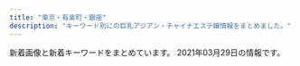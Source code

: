 ```yaml
---
title: "東京・有楽町・銀座"
description: "キーワード別にの巨乳アジアン・チャイナエステ嬢情報をまとめました。"
---
```


新着画像と新着キーワードをまとめています。
2021年03月29日の情報です。

<DmmAffiliateIns />
<KeywordTable
  shops={
    [
    {
        "name": "\u685c\uff5e\u3055\u304f\u3089\uff5e",
        "url": "http://sakura.relaxnabi.com/",
        "img_links": [
            "http://sakura.relaxnabi.com/css/nav/nav-006.png",
            "http://sakura.relaxnabi.com/css/nav/nav-004.png",
            "http://sakura.relaxnabi.com/css/topleft02.png",
            "http://sakura.relaxnabi.com/css/staff/staff13.jpg",
            "http://sakura.relaxnabi.com/css/staff/staff06.jpg",
            "http://sakura.relaxnabi.com/css/nav/nav-001.png",
            "http://sakura.relaxnabi.com/css/topright02.jpg",
            "http://sakura.relaxnabi.com/css/nav/nav-002.png",
            "http://sakura.relaxnabi.com/css/staff/staff02.jpg",
            "http://sakura.relaxnabi.com/css/topleft01.png",
            "http://sakura.relaxnabi.com/css/staff/staff04.jpg",
            "http://sakura.relaxnabi.com/css/staff/staff14a.jpg",
            "http://sakura.relaxnabi.com/css/nav/nav-003.png",
            "http://sakura.relaxnabi.com/css/nav/nav-005.png",
            "http://sakura.relaxnabi.com/css/tel03.png"
        ],
        "station": "\u8305\u5834\u753a\u99c51\u756a\u51fa\u53e3",
        "keywords": {
            "87": 2,
            "C": 4,
            "D": 3,
            "89": 3
        }
    },
    {
        "name": "Sweet",
        "station": "\u8305\u5834\u753a\u99c53\u756a\u51fa\u53e3",
        "keywords": {
            "85": 3,
            "E": 6,
            "88": 3,
            "C": 3,
            "D": 6,
            "86": 6,
            "89": 3
        },
        "img_links": [
            "http://sweet-massage.work/img/st01.jpg",
            "http://sweet-massage.work/sp/img/add2.jpg",
            "http://sweet-massage.work/sp/img/s5.jpg",
            "http://sweet-massage.work/sp/img/add.jpg",
            "http://sweet-massage.work/img/sta2.jpg",
            "http://sweet-massage.work/sp/img/tit.jpg",
            "http://sweet-massage.work/sp/img/st04.jpg",
            "http://sweet-massage.work/sp/img/st4.jpg",
            "http://sweet-massage.work/sp/img/sys.jpg",
            "http://sweet-massage.work/img/st3.jpg",
            "http://sweet-massage.work/sp/img/info.jpg",
            "http://sweet-massage.work/sp/img/pc.jpg",
            "http://sweet-massage.work/sp/img/s4.jpg",
            "http://sweet-massage.work/img/st05.jpg",
            "http://sweet-massage.work/sp/img/st3.jpg",
            "http://sweet-massage.work/img/s3.jpg",
            "http://sweet-massage.work/img/s2.jpg",
            "http://sweet-massage.work/sp/img/s2.jpg",
            "http://sweet-massage.work/img/st2.jpg",
            "http://sweet-massage.work/sp/img/t-o.jpg",
            "http://sweet-massage.work/img/sta4.jpg",
            "http://sweet-massage.work/sp/img/time.jpg",
            "http://sweet-massage.work/sp/img/st01.jpg",
            "http://sweet-massage.work/img/st4.jpg",
            "http://sweet-massage.work/sp/img/st03.jpg",
            "http://sweet-massage.work/img/m1.png",
            "http://sweet-massage.work/img/st02.jpg",
            "http://sweet-massage.work/img/mobile-1.png",
            "http://sweet-massage.work/sp/img/pic.jpg",
            "http://sweet-massage.work/sp/img/st5.jpg",
            "http://sweet-massage.work/img/s1.jpg",
            "http://sweet-massage.work/img/st1.jpg",
            "http://sweet-massage.work/sp/img/t-t.jpg",
            "http://sweet-massage.work/sp/img/t-a.jpg",
            "http://sweet-massage.work/sp/img/s3.jpg",
            "http://sweet-massage.work/sp/img/st02.jpg",
            "http://sweet-massage.work/img/s4.jpg",
            "http://sweet-massage.work/img/nos.jpg",
            "http://sweet-massage.work/img/st03.jpg",
            "http://sweet-massage.work/sp/img/st005.jpg",
            "http://sweet-massage.work/sp/img/st2.jpg",
            "http://sweet-massage.work/sp/img/tel.jpg",
            "http://sweet-massage.work/img/sta3.jpg",
            "http://sweet-massage.work/img/sta5.jpg",
            "http://sweet-massage.work/img/st005.jpg",
            "http://sweet-massage.work/img/st04.jpg",
            "http://sweet-massage.work/img/sta1.jpg",
            "http://sweet-massage.work/img/st5.jpg",
            "http://sweet-massage.work/img/s5.jpg",
            "http://sweet-massage.work/sp/img/t-s.jpg",
            "http://sweet-massage.work/sp/img/st1.jpg",
            "http://sweet-massage.work/sp/img/t-r.jpg",
            "http://sweet-massage.work/img/foot-body.jpg",
            "http://sweet-massage.work/sp/img/botton.jpg",
            "http://sweet-massage.work/sp/img/st05.jpg"
        ],
        "url": "http://sweet-massage.work/"
    },
    {
        "keywords": {},
        "img_links": [
            "http://e-berry.work/sp/staff/hikari.jpg",
            "http://e-berry.work/img/ai1.jpg",
            "http://e-berry.work/images/rec2.jpg",
            "http://e-berry.work/img/hikari1.jpg",
            "http://e-berry.work/staff/natumi.jpg",
            "http://e-berry.work/sp/staff/nene.jpg",
            "http://e-berry.work/images/staff_t.jpg",
            "http://e-berry.work/images/interior_t.jpg",
            "http://e-berry.work/images/int2.jpg",
            "http://e-berry.work/sp/images/sys2.png",
            "http://e-berry.work/staff/moka.jpg",
            "http://e-berry.work/images/concept.jpg",
            "http://e-berry.work/sp/images/rec1.jpg",
            "http://e-berry.work/img/ayumi1.jpg",
            "http://e-berry.work/images/head.jpg",
            "http://e-berry.work/staff/nene.jpg",
            "http://e-berry.work/images/b2.jpg",
            "http://e-berry.work/images/9.jpg",
            "http://e-berry.work/sp/staff/ai.jpg",
            "http://e-berry.work/sp/images/ac1.jpg",
            "http://e-berry.work/sp/images/sys3.png",
            "http://e-berry.work/sp/images/int2.png",
            "http://e-berry.work/sp/img/rina1.jpg",
            "http://e-berry.work/images/tgirl.jpg",
            "http://e-berry.work/images/sys3.jpg",
            "http://e-berry.work/sp/img/hikari1.jpg",
            "http://e-berry.work/sp/images/rec2.png",
            "http://e-berry.work/sp/staff/aya.jpg",
            "http://e-berry.work/images/newface.jpg",
            "http://e-berry.work/sp/images/int1.png",
            "http://e-berry.work/sp/staff/ayumi.jpg",
            "http://e-berry.work/sp/images/9.jpg",
            "http://e-berry.work/sp/images/sys1.png",
            "http://e-berry.work/images/int1.jpg",
            "http://e-berry.work/sp/staff/moka.jpg",
            "http://e-berry.work/sp/images/b2.jpg",
            "http://e-berry.work/img/yoko1.jpg",
            "http://e-berry.work/staff/ayumi.jpg",
            "http://e-berry.work/images/sys1.jpg",
            "http://e-berry.work/sp/images/head.jpg",
            "http://e-berry.work/sp/img/moka1.jpg",
            "http://e-berry.work/sp/images/concept.jpg",
            "http://e-berry.work/sp/staff/natumi.jpg",
            "http://e-berry.work/images/10.jpg",
            "http://e-berry.work/images/rec1.jpg",
            "http://e-berry.work/images/news_t.jpg",
            "http://e-berry.work/sp/img/nene1.jpg",
            "http://e-berry.work/img/haruka1.jpg",
            "http://e-berry.work/img/nene1.jpg",
            "http://e-berry.work/sp/img/natumi1.jpg",
            "http://e-berry.work/sp/img/yoko1.jpg",
            "http://e-berry.work/sp/staff/yoko.jpg",
            "http://e-berry.work/sp/images/footer.jpg",
            "http://e-berry.work/sp/images/staff_t.png",
            "http://e-berry.work/sp/images/interior_t.png",
            "http://e-berry.work/sp/images/10.jpg",
            "http://e-berry.work/images/b1.jpg",
            "http://e-berry.work/sp/img/haruka1.jpg",
            "http://e-berry.work/staff/yoko.jpg",
            "http://e-berry.work/sp/img/aya1.jpg",
            "http://e-berry.work/sp/images/newface.png",
            "http://e-berry.work/sp/images/tel.png",
            "http://e-berry.work/sp/staff/rina.jpg",
            "http://e-berry.work/images/ac1.jpg",
            "http://e-berry.work/sp/images/newsb.png",
            "http://e-berry.work/staff/ai.jpg",
            "http://e-berry.work/images/newsb.png",
            "http://e-berry.work/staff/rina.jpg",
            "http://e-berry.work/sp/staff/haruka.jpg",
            "http://e-berry.work/img/rina1.jpg",
            "http://e-berry.work/sp/img/ayumi1.jpg",
            "http://e-berry.work/staff/haruka.jpg",
            "http://e-berry.work/img/moka1.jpg",
            "http://e-berry.work/img/natumi1.jpg",
            "http://e-berry.work/sp/img/ai1.jpg",
            "http://e-berry.work/staff/hikari.jpg",
            "http://e-berry.work/sp/images/b1.jpg",
            "http://e-berry.work/sp/images/topgirl.png",
            "http://e-berry.work/images/sm.jpg",
            "http://e-berry.work/sp/images/news.png",
            "http://e-berry.work/staff/aya.jpg",
            "http://e-berry.work/img/aya1.jpg",
            "http://e-berry.work/images/sys2.jpg"
        ],
        "station": "\u6c34\u5929\u5bae\u524d\u99c56\u756a\u51fa\u53e3",
        "name": "\u30a2\u30ed\u30de\u30a2\u30ea\u30a2",
        "url": "http://e-berry.work/index.html"
    },
    {
        "img_links": [
            "http://luna-shine.info/uploads/lunashine/2014/06/image-15.jpeg",
            "http://luna-shine.info/uploads/lunashine/2013/01/room-10.jpg",
            "http://luna-shine.info/uploads/lunashine/2015/12/qqe59bbee7898720151214133747.jpg",
            "http://luna-shine.info/uploads/lunashine/2019/03/e5beaee4bfa1e59bbee78987_201903141535171.jpg",
            "http://luna-shine.info/uploads/lunashine/2016/11/31.jpg",
            "http://luna-shine.info/uploads/lunashine/2019/04/flash1.jpg",
            "http://luna-shine.info/uploads/lunashine/2015/03/12344780f_e589afe69cac.jpg",
            "http://luna-shine.info/uploads/lunashine/2015/04/1111_e589afe69cac.jpg",
            "http://luna-shine.info/uploads/lunashine/2020/01/e5beaee4bfa1e59bbee78987_20190517131309.jpg",
            "http://luna-shine.info/uploads/lunashine/images/new_d.jpg",
            "http://luna-shine.info/uploads/lunashine/2015/06/image1-266x4001.jpg",
            "http://luna-shine.info/uploads/lunashine/2015/09/1-12041z120344c1_e589afe69cac_e589afe69cac.jpg",
            "http://luna-shine.info/uploads/lunashine/2019/03/e5beaee4bfa1e59bbee78987_201903161627476.jpg",
            "http://luna-shine.info/uploads/lunashine/2019/07/qqe59bbee78987201504181707251.jpg",
            "http://luna-shine.info/uploads/lunashine/2019/04/e5beaee4bfa1e59bbee78987_201903161627478.jpg",
            "http://luna-shine.info/uploads/lunashine/2014/05/naomi1-276x3584.jpg",
            "http://luna-shine.info/uploads/lunashine/2019/05/e5beaee4bfa1e59bbee78987_201905171313091.jpg",
            "http://luna-shine.info/uploads/lunashine/2013/01/room-8.jpg",
            "http://luna-shine.info/uploads/lunashine/2013/01/room-3.jpg",
            "http://luna-shine.info/uploads/lunashine/2015/01/0.jpg",
            "http://luna-shine.info/uploads/lunashine/2013/01/room-1.jpg",
            "http://luna-shine.info/uploads/lunashine/2013/01/room-7.jpg",
            "http://luna-shine.info/uploads/lunashine/images/no-photo.jpg",
            "http://luna-shine.info/uploads/lunashine/2019/01/e5beaee4bfa1e59bbee78987_20190124144601.jpg",
            "http://luna-shine.info/uploads/lunashine/2013/10/e381bfe38286e3818d-5_e589afe69cac.jpg",
            "http://luna-shine.info/uploads/lunashine/images/rq03.jpg",
            "http://luna-shine.info/uploads/lunashine/2012/12/mailmaka.jpg",
            "http://luna-shine.info/uploads/lunashine/2014/05/naomi1-276x3583.jpg",
            "http://luna-shine.info/uploads/lunashine/2012/12/topview4.jpg",
            "http://luna-shine.info/uploads/lunashine/2018/05/2.jpg",
            "http://luna-shine.info/uploads/lunashine/2019/04/bottom.jpg",
            "http://luna-shine.info/uploads/lunashine/2013/10/4_e589afe69cac.jpg",
            "http://luna-shine.info/uploads/lunashine/images/picup.png",
            "http://luna-shine.info/uploads/lunashine/2013/01/img_0427_e589afe69cac-276x368.jpg",
            "http://luna-shine.info/uploads/lunashine/2013/01/room-9.jpg",
            "http://luna-shine.info/uploads/lunashine/2013/01/room-6.jpg",
            "http://luna-shine.info/uploads/lunashine/2015/01/11.jpg",
            "http://luna-shine.info/uploads/lunashine/2014/05/22.jpg",
            "http://luna-shine.info/uploads/lunashine/2013/10/e381bfe3818d2_e589afe69cac.jpg",
            "http://luna-shine.info/uploads/lunashine/2014/06/image-14.jpeg",
            "http://luna-shine.info/uploads/lunashine/2019/04/e5beaee4bfa1e59bbee78987_201903161627475.jpg",
            "http://luna-shine.info/uploads/lunashine/2012/12/topview0.jpg",
            "http://luna-shine.info/uploads/lunashine/2015/03/123.jpg",
            "http://luna-shine.info/uploads/lunashine/2012/12/topview3.jpg",
            "http://luna-shine.info/uploads/lunashine/2013/11/e381afe3828be3818befbc92-1000x1333.jpg",
            "http://luna-shine.info/uploads/lunashine/2015/01/2_e589afe69cac.jpg",
            "http://luna-shine.info/uploads/lunashine/2012/12/mobile.jpg",
            "http://luna-shine.info/uploads/lunashine/2017/04/22221.jpg",
            "http://luna-shine.info/uploads/lunashine/2015/04/1111_e589afe69cac1.jpg",
            "http://luna-shine.info/uploads/lunashine/2019/05/e5beaee4bfa1e59bbee78987_20190517131309.jpg",
            "http://luna-shine.info/uploads/lunashine/2019/04/e5beaee4bfa1e59bbee78987_2019031616274791.jpg",
            "http://luna-shine.info/uploads/lunashine/2013/10/e381bfe382841_e589afe69cac.jpg",
            "http://luna-shine.info/uploads/lunashine/2015/03/11111.jpg",
            "http://luna-shine.info/uploads/lunashine/2015/03/8dbe4d07b4f1258c30f14b30e60c1466.png",
            "http://luna-shine.info/uploads/lunashine/2013/05/p1020464_e589afe69cac.jpg",
            "http://luna-shine.info/uploads/lunashine/2013/01/qiu-1.jpg",
            "http://luna-shine.info/uploads/lunashine/2015/03/171f728230a16701d87b9e61ba70edf8.png",
            "http://luna-shine.info/uploads/lunashine/2019/12/e5beaee4bfa1e59bbee78987_20191207154634.jpg",
            "http://luna-shine.info/uploads/lunashine/2013/01/img_0370_e589afe69cac-276x368.jpg",
            "http://luna-shine.info/uploads/lunashine/2019/04/tel.jpg",
            "http://luna-shine.info/uploads/lunashine/images/new_tit.jpg",
            "http://luna-shine.info/uploads/lunashine/2014/06/9c1b42356edc1bb51d040e0a1783fa97.png",
            "http://luna-shine.info/uploads/lunashine/2019/12/e5beaee4bfa1e59bbee78987_201912071546181.jpg",
            "http://luna-shine.info/uploads/lunashine/2013/11/e381afe3828be3818b-1000x1333.jpg",
            "http://luna-shine.info/uploads/lunashine/2013/03/img_0522_e589afe69cac-1000x1333.jpg",
            "http://luna-shine.info/uploads/lunashine/2013/01/room-2.jpg",
            "http://luna-shine.info/uploads/lunashine/2013/01/room-11.jpg",
            "http://luna-shine.info/uploads/lunashine/2013/01/room-5.jpg",
            "http://luna-shine.info/uploads/lunashine/2016/12/img_4240.jpg",
            "http://luna-shine.info/uploads/lunashine/2012/12/topview1.jpg",
            "http://luna-shine.info/uploads/lunashine/2013/10/e38182e38286e381bf3_e589afe69cac.jpg",
            "http://luna-shine.info/uploads/lunashine/2014/04/image_e589afe69cac.png",
            "http://luna-shine.info/uploads/lunashine/images/rq01.jpg"
        ],
        "station": "\u5c0f\u4f1d\u99ac\u753a\u99c53\u756a\u51fa\u53e3",
        "url": "http://luna-shine.info/",
        "keywords": {
            "88": 21,
            "89": 21,
            "87": 12,
            "81": 3,
            "F": 6,
            "82": 3,
            "E": 13,
            "86": 6,
            "G": 6,
            "84": 3,
            "C": 12,
            "\u30bb\u30af\u30b7\u30fc": 1,
            "\u80f8": 2,
            "85": 6,
            "D": 30
        },
        "name": "\u30eb\u30ca\u30b7\u30e3\u30a4\u30f3"
    },
    {
        "station": "\u6771\u65e5\u672c\u6a4b\u99c5A2\u51fa\u53e3",
        "name": "Evergrace-\u30a8\u30d0\u30fc\u30b0\u30ec\u30fc\u30b9-",
        "keywords": {},
        "img_links": [
            "http://tokyo-relaxtime.asia/img/cast/alice-04.jpg",
            "http://tokyo-relaxtime.asia/img/cast/alice-03.jpg",
            "http://tokyo-relaxtime.asia/img/slick/st-6.jpg",
            "http://tokyo-relaxtime.asia/img/cast/ai-04.jpg",
            "http://tokyo-relaxtime.asia/img/cast/alice-01.jpg",
            "http://tokyo-relaxtime.asia/img/cast/miki-03.jpg",
            "http://tokyo-relaxtime.asia/img/tw_mark.png",
            "http://tokyo-relaxtime.asia/img/cast/ai-01.jpg",
            "http://tokyo-relaxtime.asia/img/cast/miki-04.jpg",
            "http://tokyo-relaxtime.asia/img/cast/yuka-03.jpg",
            "http://tokyo-relaxtime.asia/img/cast/momo-01.jpg",
            "http://tokyo-relaxtime.asia/img/cast/ai-02.jpg",
            "http://tokyo-relaxtime.asia/img/cast/yuka-02.jpg",
            "http://tokyo-relaxtime.asia/img/cast/alice-02.jpg",
            "http://tokyo-relaxtime.asia/img/cast/miki-02.jpg",
            "http://tokyo-relaxtime.asia/img/interior/lobby-1.jpg",
            "http://tokyo-relaxtime.asia/img/cast/miki-01.jpg",
            "http://tokyo-relaxtime.asia/img/slick/st-5.jpg",
            "http://tokyo-relaxtime.asia/img/cast/ai-03.jpg",
            "http://tokyo-relaxtime.asia/img/cast/momo-02.jpg",
            "http://tokyo-relaxtime.asia/img/cast/yuka-04.jpg",
            "http://tokyo-relaxtime.asia/img/cast/momo-04.jpg",
            "http://tokyo-relaxtime.asia/img/cast/yuka-01.jpg",
            "http://tokyo-relaxtime.asia/img/slick/st-1.jpg",
            "http://tokyo-relaxtime.asia/img/slick/st-4.jpg",
            "http://tokyo-relaxtime.asia/img/interior/corridor-1.jpg",
            "http://tokyo-relaxtime.asia/img/slick/st-3.jpg",
            "http://tokyo-relaxtime.asia/img/cast/momo-03.jpg"
        ],
        "url": "http://tokyo-relaxtime.asia/"
    },
    {
        "img_links": [
            "https://est-tiara.info/staffPhoto/b20210304100121.jpg",
            "https://est-tiara.info/images/gallery/r4.jpg",
            "https://est-tiara.info/images/gallery/r6.jpg",
            "https://est-tiara.info/images/gallery/r7.jpg",
            "https://est-tiara.info/staffPhoto/b20210304095739.jpg",
            "https://est-tiara.info/staffPhoto/b20210304095623.jpg",
            "https://est-tiara.info/images/gallery/r5.jpg",
            "https://est-tiara.info/staffPhoto/s20210304100038.jpg",
            "https://est-tiara.info/images/gallery/r2.jpg",
            "https://est-tiara.info/staffPhoto/s20210304095845.jpg",
            "https://est-tiara.info/staffPhoto/b20201016083614.jpg",
            "https://est-tiara.info/images/mobile.png",
            "https://est-tiara.info/staffPhoto/b20210304095845.jpg",
            "https://est-tiara.info/staffPhoto/s20210304100121.jpg",
            "https://est-tiara.info/staffPhoto/b20201016083828.jpg",
            "https://est-tiara.info/staffPhoto/s20210304095623.jpg",
            "https://est-tiara.info/images/gallery/r1.jpg",
            "https://est-tiara.info/staffPhoto/s20201016083614.jpg",
            "https://est-tiara.info/staffPhoto/s20201016083828.jpg",
            "https://est-tiara.info/staffPhoto/b20210304100038.jpg",
            "https://est-tiara.info/images/gallery/r8.jpg",
            "https://est-tiara.info/uploadfiles/Image/campaignEstTiaraInfo.jpg",
            "https://est-tiara.info/js/sliderLine/slide_next.png",
            "https://est-tiara.info/images/returnBtn.png",
            "https://est-tiara.info/images/gallery/r3.jpg",
            "https://est-tiara.info/staffPhoto/s20210304095739.jpg",
            "https://est-tiara.info/js/sliderLine/slide_prev.png"
        ],
        "name": "Tiara-\u30c6\u30a4\u30a2\u30e9-",
        "station": "\u6771\u9280\u5ea7\u99c5A7\u51fa\u53e3",
        "keywords": {
            "D": 4,
            "87": 1,
            "C": 1,
            "E": 1,
            "89": 1
        },
        "url": "https://est-tiara.info/"
    },
    {
        "keywords": {
            "86": 24,
            "D": 36,
            "89": 12,
            "87": 12
        },
        "station": "\u6771\u9280\u5ea7\u99c5A3",
        "img_links": [
            "http://shinshinen.ebb.jp/head_1_4155_154321946782337.jpg",
            "http://shinshinen.ebb.jp/2/uploadimg/1612241171.jpg",
            "http://shinshinen.ebb.jp/2/uploadimg/1612241122.jpg",
            "http://shinshinen.ebb.jp/head_2_4155_154087760147805.jpg",
            "http://shinshinen.ebb.jp/2/uploadimg/1616154256.jpg",
            "http://shinshinen.ebb.jp/2/uploadimg/1612241224.jpg"
        ],
        "url": "http://shinshinen.ebb.jp/",
        "name": "\u8fb0\u7533\u5712\uff5e\u3057\u3093\u3057\u3093\u3048\u3093\uff5e"
    },
    {
        "station": "\u8305\u5834\u753a\u99c510\u756a\u51fa\u53e3",
        "keywords": {},
        "img_links": [],
        "name": "\u6975\u4e0a\u30e1\u30f3\u30ba\u30a2\u30ed\u30de\u65e5\u672c\u6a4b",
        "url": "https://aroma.tyo.cm/"
    },
    {
        "url": "http://prime-relax.work/",
        "img_links": [
            "http://prime-relax.work/img/sta11.jpg",
            "http://prime-relax.work/sp/img/sta11.jpg",
            "http://prime-relax.work/sp/img/sta5.jpg",
            "http://prime-relax.work/sp/img/sta9.jpg",
            "http://prime-relax.work/img/IMG_1709.jpg",
            "http://prime-relax.work/img/IMG_1667.jpg",
            "http://prime-relax.work/sp/img/pic.jpg",
            "http://prime-relax.work/img/IMG_1699.jpg",
            "http://prime-relax.work/img/IMG_1675.jpg",
            "http://prime-relax.work/img/sta12.jpg",
            "http://prime-relax.work/img/sta4.jpg",
            "http://prime-relax.work/img/sta9.jpg",
            "http://prime-relax.work/sp/img/t-t.jpg",
            "http://prime-relax.work/img/sta8.jpg",
            "http://prime-relax.work/sp/img/add3.jpg",
            "http://prime-relax.work/img/mo.png",
            "http://prime-relax.work/img/st12.jpg",
            "http://prime-relax.work/sp/img/pc.jpg",
            "http://prime-relax.work/img/sys.jpg",
            "http://prime-relax.work/sp/img/add2.jpg",
            "http://prime-relax.work/sp/img/cam.jpg",
            "http://prime-relax.work/img/st013.jpg",
            "http://prime-relax.work/sp/img/sta4.jpg",
            "http://prime-relax.work/img/bottom.png",
            "http://prime-relax.work/sp/img/p-8.jpg",
            "http://prime-relax.work/img/st11.jpg",
            "http://prime-relax.work/img/st04.jpg",
            "http://prime-relax.work/img/bottom-.png",
            "http://prime-relax.work/img/st8.jpg",
            "http://prime-relax.work/img/eve.jpg",
            "http://prime-relax.work/img/link-.jpg",
            "http://prime-relax.work/sp/img/botton.jpg",
            "http://prime-relax.work/sp/img/p-7.jpg",
            "http://prime-relax.work/sp/img/sta14.jpg",
            "http://prime-relax.work/sp/img/t-r.jpg",
            "http://prime-relax.work/img/link10033.jpg",
            "http://prime-relax.work/img/st07.jpg",
            "http://prime-relax.work/sp/img/sys.jpg",
            "http://prime-relax.work/img/sta13.jpg",
            "http://prime-relax.work/img/st13.jpg",
            "http://prime-relax.work/img/st4.jpg",
            "http://prime-relax.work/img/st5.jpg",
            "http://prime-relax.work/sp/img/t-s.jpg",
            "http://prime-relax.work/sp/img/sta13.jpg",
            "http://prime-relax.work/img/link300100.jpg",
            "http://prime-relax.work/img/sta14.jpg",
            "http://prime-relax.work/img/st014.jpg",
            "http://prime-relax.work/sp/img/add.jpg",
            "http://prime-relax.work/sp/img/t-a.jpg",
            "http://prime-relax.work/sp/img/t-o.jpg",
            "http://prime-relax.work/sp/img/sta8.jpg",
            "http://prime-relax.work/img/st9.jpg",
            "http://prime-relax.work/img/body-.jpg",
            "http://prime-relax.work/img/link20067.jpg",
            "http://prime-relax.work/img/st7.jpg",
            "http://prime-relax.work/sp/img/sta12.jpg",
            "http://prime-relax.work/img/sta5.jpg",
            "http://prime-relax.work/sp/img/tit.jpg",
            "http://prime-relax.work/img/sta7.jpg",
            "http://prime-relax.work/sp/img/p-9.jpg",
            "http://prime-relax.work/img/st08.jpg",
            "http://prime-relax.work/sp/img/time.jpg",
            "http://prime-relax.work/img/head.jpg",
            "http://prime-relax.work/sp/img/sta7.jpg",
            "http://prime-relax.work/img/st14.jpg",
            "http://prime-relax.work/sp/img/tel.jpg",
            "http://prime-relax.work/sp/img/info.jpg"
        ],
        "station": "\u99ac\u55b0\u753a\u99c51\u756a\u51fa\u53e3",
        "name": "PRIME\u30fb\u30d7\u30e9\u30a4\u30e0",
        "keywords": {
            "87": 4,
            "E": 1,
            "C": 7,
            "84": 5,
            "86": 7,
            "82": 1,
            "D": 10,
            "88": 1
        }
    },
    {
        "img_links": [
            "https://kayabacho-mensesthe.com/wp/wp-content/uploads/2020/02/miyu.jpg",
            "https://kayabacho-mensesthe.com/wp/wp-content/uploads/2019/07/misaki.jpg",
            "https://kayabacho-mensesthe.com/staff/emi-s1.jpg",
            "https://kayabacho-mensesthe.com/room/room-l4.jpg",
            "https://kayabacho-mensesthe.com/wp/wp-content/uploads/2020/11/urara3.jpg",
            "https://kayabacho-mensesthe.com/wp/wp-content/uploads/2020/12/yuki.jpg",
            "https://kayabacho-mensesthe.com/icon/twitter.png",
            "https://kayabacho-mensesthe.com/images/flower.png",
            "https://kayabacho-mensesthe.com/room/room-l6.jpg",
            "https://kayabacho-mensesthe.com/staff/aki-s1.jpg",
            "https://kayabacho-mensesthe.com/link/mens-esthe.png",
            "https://kayabacho-mensesthe.com/icon/line.png",
            "https://kayabacho-mensesthe.com/staff/nao-s1.jpg",
            "https://kayabacho-mensesthe.com/images/footer-l.png",
            "https://kayabacho-mensesthe.com/wp/wp-content/uploads/2020/08/ayaka-1-200x300.jpg",
            "https://kayabacho-mensesthe.com/images/main4.jpg",
            "https://kayabacho-mensesthe.com/images/mensesthe.jpg",
            "https://kayabacho-mensesthe.com/staff/urara-s1.jpg",
            "https://kayabacho-mensesthe.com/wp/wp-content/uploads/2020/10/aki-s1-150x150.jpg",
            "https://kayabacho-mensesthe.com/staff/rin-s1.jpg",
            "https://kayabacho-mensesthe.com/icon/facebook.png",
            "https://kayabacho-mensesthe.com/wp/wp-content/uploads/2019/12/IMG_8988.jpg",
            "https://kayabacho-mensesthe.com/wp/wp-content/uploads/2021/01/yuna.jpg",
            "https://kayabacho-mensesthe.com/images/top2.jpg",
            "https://kayabacho-mensesthe.com/room/room-l5.jpg",
            "https://kayabacho-mensesthe.com/room/room-l7.jpg",
            "https://kayabacho-mensesthe.com/wp/wp-content/uploads/2019/12/emi.jpg",
            "https://kayabacho-mensesthe.com/images/top3.jpg",
            "https://kayabacho-mensesthe.com/images/main2.jpg",
            "https://kayabacho-mensesthe.com/staff/misaki-s1.jpg",
            "https://kayabacho-mensesthe.com/staff/miyu-s1.jpg",
            "https://kayabacho-mensesthe.com/wp/wp-content/uploads/2019/08/mimi.jpg",
            "https://kayabacho-mensesthe.com/room/room-l3.jpg",
            "https://kayabacho-mensesthe.com/images/main1.jpg",
            "https://kayabacho-mensesthe.com/room/room-l1.jpg",
            "https://kayabacho-mensesthe.com/wp/wp-content/uploads/2019/12/mitsuki.jpg",
            "https://kayabacho-mensesthe.com/images/main3.jpg",
            "https://kayabacho-mensesthe.com/room/room-l8.jpg",
            "https://kayabacho-mensesthe.com/staff/yuna-s1.jpg",
            "https://kayabacho-mensesthe.com/room/room-l2.jpg",
            "https://kayabacho-mensesthe.com/wp/wp-content/uploads/2020/08/ayaka-1.jpg",
            "https://kayabacho-mensesthe.com/images/footer-r.png",
            "https://kayabacho-mensesthe.com/wp/wp-content/uploads/2019/12/misaki.jpg",
            "https://kayabacho-mensesthe.com/icon/yelp.png",
            "https://kayabacho-mensesthe.com/staff/aoi-s1.jpg",
            "https://kayabacho-mensesthe.com/staff/mimi-s1.jpg",
            "https://kayabacho-mensesthe.com/images/clear.png",
            "https://kayabacho-mensesthe.com/staff/ayaka-s1.jpg",
            "https://kayabacho-mensesthe.com/images/top1.jpg"
        ],
        "keywords": {
            "D": 13,
            "E": 8,
            "C": 16
        },
        "url": "https://kayabacho-mensesthe.com/",
        "station": "\u8305\u5834\u753a\u99c52\u756a\u51fa\u53e3",
        "name": "Spa Ananda"
    },
    {
        "img_links": [
            "http://xn--vckg5a5c7c8c1czd.in.net/images/an_1_07.jpg",
            "http://xn--vckg5a5c7c8c1czd.in.net/images/slider/slide1.jpg",
            "http://xn--vckg5a5c7c8c1czd.in.net/images/slider/slide3s.jpg",
            "http://xn--vckg5a5c7c8c1czd.in.net/images/an_2_02.jpg",
            "http://xn--vckg5a5c7c8c1czd.in.net/images/slider/slide2s.jpg",
            "http://xn--vckg5a5c7c8c1czd.in.net/images/staff_images/cg5.jpg",
            "http://xn--vckg5a5c7c8c1czd.in.net/images/an_2_04.jpg",
            "http://xn--vckg5a5c7c8c1czd.in.net/images/no.png",
            "http://xn--vckg5a5c7c8c1czd.in.net/images/staff_images/top_small_14.jpg",
            "http://xn--vckg5a5c7c8c1czd.in.net/images/staff_images/cg17.jpg",
            "http://xn--vckg5a5c7c8c1czd.in.net/images/QRcode.jpg",
            "http://xn--vckg5a5c7c8c1czd.in.net/images/an_2_07.jpg",
            "http://xn--vckg5a5c7c8c1czd.in.net/images/staff_images/top_small_16.jpg",
            "http://xn--vckg5a5c7c8c1czd.in.net/images/an_1_06.jpg",
            "http://xn--vckg5a5c7c8c1czd.in.net/images/an_2_03.jpg",
            "http://xn--vckg5a5c7c8c1czd.in.net/images/index_01.jpg",
            "http://xn--vckg5a5c7c8c1czd.in.net/images/staff_images/cg14.jpg",
            "http://xn--vckg5a5c7c8c1czd.in.net/images/slider/slide1s.jpg",
            "http://xn--vckg5a5c7c8c1czd.in.net/images/staff_images/cg16.jpg",
            "http://xn--vckg5a5c7c8c1czd.in.net/images/staff_images/top_small_5.jpg",
            "http://xn--vckg5a5c7c8c1czd.in.net/images/slider/slide3.jpg",
            "http://xn--vckg5a5c7c8c1czd.in.net/images/staff_images/top_small_17.jpg",
            "http://xn--vckg5a5c7c8c1czd.in.net/images/an_2_05.jpg",
            "http://xn--vckg5a5c7c8c1czd.in.net/images/an_1_02.jpg",
            "http://xn--vckg5a5c7c8c1czd.in.net/images/staff_images/top_small_1.jpg",
            "http://xn--vckg5a5c7c8c1czd.in.net/images/an_2_06.jpg",
            "http://xn--vckg5a5c7c8c1czd.in.net/images/slider/slide2.jpg",
            "http://xn--vckg5a5c7c8c1czd.in.net/images/an_1_04.jpg",
            "http://xn--vckg5a5c7c8c1czd.in.net/images/staff_images/cg1.jpg",
            "http://xn--vckg5a5c7c8c1czd.in.net/images/an_1_03.jpg"
        ],
        "url": "http://xn--vckg5a5c7c8c1czd.in.net/",
        "name": "\u7652\u3057\u306e\u6d77",
        "keywords": {
            "86": 20,
            "E": 4,
            "D": 16
        },
        "station": "\u65b0\u5bcc\u753a\u99c5"
    },
    {
        "name": "\u6771\u4eac\u65e5\u672c\u6a4b\u30e1\u30f3\u30ba\u30a8\u30b9\u30c6",
        "station": "JR\u6771\u4eac\u99c5\u516b\u91cd\u6d32\u5317\u53e3",
        "keywords": {
            "D": 87,
            "86": 69,
            "85": 18
        },
        "url": "https://mens-esthe.jpn.vin/",
        "img_links": [
            "https://mens-esthe.jpn.vin/images/nav_link02.png",
            "https://mens-esthe.jpn.vin/images/sp_tit_staff02.jpg",
            "https://mens-esthe.jpn.vin/images/nav_link01.png",
            "https://mens-esthe.jpn.vin/photos/sites/4/2020/12/2020121102464663.jpg",
            "https://mens-esthe.jpn.vin/images/tit_staff.jpg",
            "https://mens-esthe.jpn.vin/images/sp_tit_info.jpg",
            "https://mens-esthe.jpn.vin/photos/sites/4/2020/12/2020121102483539.jpg",
            "https://mens-esthe.jpn.vin/images/nav_link06.png",
            "https://mens-esthe.jpn.vin/photos/sites/4/2020/12/2020121102501422.jpg",
            "https://mens-esthe.jpn.vin/images/tit_face.jpg",
            "https://mens-esthe.jpn.vin/images/navbar-top.jpg",
            "https://mens-esthe.jpn.vin/images/sp_tit_pick.jpg",
            "https://mens-esthe.jpn.vin/photos/sites/4/2020/12/2020121102462172.jpg",
            "https://mens-esthe.jpn.vin/images/top.png",
            "https://mens-esthe.jpn.vin/images/sp_end.png",
            "https://mens-esthe.jpn.vin/images/side_mobile.jpg",
            "https://mens-esthe.jpn.vin/images/tit_info.jpg",
            "https://mens-esthe.jpn.vin/images/sp_tit_staff.jpg",
            "https://mens-esthe.jpn.vin/images/room1.jpg",
            "https://mens-esthe.jpn.vin/images/nav_link07.png",
            "https://mens-esthe.jpn.vin/photos/sites/4/2020/12/202012110248090.jpg",
            "https://mens-esthe.jpn.vin/images/tit_staff02.jpg",
            "https://mens-esthe.jpn.vin/images/nav_link04.png",
            "https://mens-esthe.jpn.vin/images/sp_photo_1.jpg",
            "https://mens-esthe.jpn.vin/images/nav_link05.png",
            "https://mens-esthe.jpn.vin/images/photo_1.jpg",
            "https://mens-esthe.jpn.vin/images/nav_link03.png",
            "https://mens-esthe.jpn.vin/images/tit_pick.jpg",
            "https://mens-esthe.jpn.vin/images/room2.jpg",
            "https://mens-esthe.jpn.vin/images/nav_link08.png",
            "https://mens-esthe.jpn.vin/images/end.png"
        ]
    },
    {
        "name": "For you",
        "keywords": {
            "E": 3,
            "D": 2,
            "C": 3,
            "87": 1,
            "85": 3,
            "G": 1,
            "89": 1,
            "86": 1,
            "93": 1,
            "83": 1,
            "91": 1,
            "90": 1
        },
        "url": "http://f-relaxe.net",
        "station": "JR\u6771\u4eac\u99c5\u516b\u91cd\u6d32\u5317\u53e3",
        "img_links": [
            "http://f-relaxe.net/girl/04.jpg",
            "http://f-relaxe.net/images/index_16.jpg",
            "http://f-relaxe.net/girl/08a.jpg",
            "http://f-relaxe.net/girl/02.jpg",
            "http://f-relaxe.net/images/index_07.jpg",
            "http://f-relaxe.net/images/index_06.jpg",
            "http://f-relaxe.net/images/index_04.jpg",
            "http://f-relaxe.net/images/02.jpg",
            "http://f-relaxe.net/girl/024.jpg",
            "http://f-relaxe.net/images/sub_10.jpg",
            "http://f-relaxe.net/girl/012.jpg",
            "http://f-relaxe.net/girl/07.jpg",
            "http://f-relaxe.net/images/index_01.jpg",
            "http://f-relaxe.net/girl/010.jpg",
            "http://f-relaxe.net/girl/07a.jpg",
            "http://f-relaxe.net/images/sub_15.jpg",
            "http://f-relaxe.net/images/index_12.jpg",
            "http://f-relaxe.net/images/index_17.jpg",
            "http://f-relaxe.net/images/rec.jpg",
            "http://f-relaxe.net/girl/09a.jpg",
            "http://f-relaxe.net/girl/010a.jpg",
            "http://f-relaxe.net/girl/011.jpg",
            "http://f-relaxe.net/images/staff_11.jpg",
            "http://f-relaxe.net/images/index_08.jpg",
            "http://f-relaxe.net/images/index_18.jpg",
            "http://f-relaxe.net/images/info_11.jpg",
            "http://f-relaxe.net/images/03.jpg",
            "http://f-relaxe.net/girl/02a.jpg",
            "http://f-relaxe.net/girl/013.jpg",
            "http://f-relaxe.net/girl/08.jpg",
            "http://f-relaxe.net/images/index_13.jpg",
            "http://f-relaxe.net/girl/017.jpg",
            "http://f-relaxe.net/images/index_09.jpg",
            "http://f-relaxe.net/girl/013a.jpg",
            "http://f-relaxe.net/images/line.jpg",
            "http://f-relaxe.net/girl/09.jpg",
            "http://f-relaxe.net/images/sub_12.jpg",
            "http://f-relaxe.net/images/info.jpg",
            "http://f-relaxe.net/images/index_05.jpg",
            "http://f-relaxe.net/images/index_10.jpg",
            "http://f-relaxe.net/girl/012a.jpg",
            "http://f-relaxe.net/images/index_14.jpg",
            "http://f-relaxe.net/images/rec_11.jpg",
            "http://f-relaxe.net/images/index_03.jpg",
            "http://f-relaxe.net/images/index_119.jpg",
            "http://f-relaxe.net/images/01.jpg",
            "http://f-relaxe.net/girl/011a.jpg",
            "http://f-relaxe.net/girl/00.jpg"
        ]
    },
    {
        "keywords": {
            "C": 30,
            "86": 4,
            "F": 2
        },
        "station": "JR\u65b0\u65e5\u672c\u6a4b\u99c56\u756a\u51fa\u53e3",
        "name": "Melody Spa -\u30e1\u30ed\u30c7\u30a3 \u30b9\u30d1-",
        "url": "https://melodyspa.tokyo/",
        "img_links": [
            "https://melodyspa.tokyo/images/topimage/topimage.jpg",
            "https://melodyspa.tokyo/images/st/yuna1.jpg",
            "https://melodyspa.tokyo/images/st/rara2.jpg",
            "https://melodyspa.tokyo/images/st/risa.jpg",
            "https://melodyspa.tokyo/images/st/miho.jpg",
            "https://melodyspa.tokyo/images/st/you3.jpg",
            "https://melodyspa.tokyo/images/st/yuri.jpg",
            "https://melodyspa.tokyo/images/st/you.jpg",
            "https://melodyspa.tokyo/images/st/yuna.jpg",
            "https://melodyspa.tokyo/images/st/you2.jpg",
            "https://melodyspa.tokyo/images/st/yuna2.jpg",
            "https://melodyspa.tokyo/images/st/mina.jpg",
            "https://melodyspa.tokyo/images/st/mina2.jpg",
            "https://melodyspa.tokyo/images/st/ringo.jpg",
            "https://melodyspa.tokyo/images/share/pagetop.png"
        ]
    },
    {
        "keywords": {
            "85": 2,
            "86": 14,
            "87": 4
        },
        "url": "http://missyou-esthe.com/",
        "station": "\u65b0\u5bcc\u753a\u99c53\u756a\u51fa\u53e3",
        "name": "Lotus\uff5e\u30ed\u30fc\u30bf\u30b9\uff5e",
        "img_links": [
            "http://missyou-esthe.com/img/cg08.jpg",
            "http://missyou-esthe.com/img/tt4.jpg",
            "http://missyou-esthe.com/img/tt2.jpg",
            "http://missyou-esthe.com/img/cg10.jpg",
            "http://missyou-esthe.com/img/tt12.jpg",
            "http://missyou-esthe.com/img/cg13.jpg",
            "http://missyou-esthe.com/img/cg07.jpg",
            "http://missyou-esthe.com/img/lin.jpg",
            "http://missyou-esthe.com/img/tt20.jpg",
            "http://missyou-esthe.com/img/tt17.jpg",
            "http://missyou-esthe.com/img/no.png",
            "http://missyou-esthe.com/img/tt19.jpg",
            "http://missyou-esthe.com/img/tt21.jpg",
            "http://missyou-esthe.com/img/tt1.jpg",
            "http://missyou-esthe.com/img/f.jpg",
            "http://missyou-esthe.com/img/cg01.jpg",
            "http://missyou-esthe.com/img/t1.jpg",
            "http://missyou-esthe.com/img/tt16.jpg",
            "http://missyou-esthe.com/img/cg11.jpg",
            "http://missyou-esthe.com/img/cg14.jpg",
            "http://missyou-esthe.com/img/f1.jpg",
            "http://missyou-esthe.com/img/tt18.jpg",
            "http://missyou-esthe.com/img/cg03.jpg",
            "http://missyou-esthe.com/img/cg09.jpg",
            "http://missyou-esthe.com/img/cg06.jpg",
            "http://missyou-esthe.com/img/cg05.jpg",
            "http://missyou-esthe.com/img/tt15.jpg",
            "http://missyou-esthe.com/img/cg02.jpg",
            "http://missyou-esthe.com/img/cg091.jpg",
            "http://missyou-esthe.com/img/cg04.jpg",
            "http://missyou-esthe.com/img/t2.jpg",
            "http://missyou-esthe.com/img/tt14.jpg",
            "http://missyou-esthe.com/img/eve.jpg",
            "http://missyou-esthe.com/img/tt13.jpg",
            "http://missyou-esthe.com/img/tt11.jpg",
            "http://missyou-esthe.com/img/mr1.jpg",
            "http://missyou-esthe.com/img/t3.jpg"
        ]
    },
    {
        "img_links": [
            "https://rumia.tyo.cm/photos/sites/5/2017/08/2.jpg",
            "https://rumia.tyo.cm/images/room5.jpg",
            "https://rumia.tyo.cm/images/room6.jpg",
            "https://rumia.tyo.cm/images/s_news.jpg",
            "https://rumia.tyo.cm/images/s_mobile.jpg",
            "https://rumia.tyo.cm/images/s_face.jpg",
            "https://rumia.tyo.cm/images/room8.jpg",
            "https://rumia.tyo.cm/images/room2.jpg",
            "https://rumia.tyo.cm/images/room4.jpg",
            "https://rumia.tyo.cm/images/room3.jpg",
            "https://rumia.tyo.cm/images/top.png",
            "https://rumia.tyo.cm/images/room1.jpg",
            "https://rumia.tyo.cm/photos/sites/5/2017/08/1.jpg",
            "https://rumia.tyo.cm/images/room7.jpg",
            "https://rumia.tyo.cm/photos/sites/5/2017/08/3.jpg",
            "https://rumia.tyo.cm/images/s_staff.png",
            "https://rumia.tyo.cm/images/mobile.jpg",
            "https://rumia.tyo.cm/photos/sites/5/2017/08/4.jpg",
            "https://rumia.tyo.cm/images/s_link.png"
        ],
        "url": "https://rumia.tyo.cm/",
        "name": "RUMIA\u30fb\u30eb\u30df\u30a2",
        "station": "\u4eba\u5f62\u753a\u99c5A5\u51fa\u53e3",
        "keywords": {
            "87": 1,
            "E": 1
        }
    },
    {
        "station": "\u65b0\u5bcc\u753a\u99c53\u756a\u51fa\u53e3",
        "name": "\u3072\u3068\u3081\u307c\u308c",
        "url": "http://www.hitomebore.esjp.info/",
        "img_links": [
            "http://www.hitomebore.esjp.info/files/013.jpg",
            "http://www.hitomebore.esjp.info/files/011.jpg",
            "http://www.hitomebore.esjp.info/files/012.jpg",
            "http://www.hitomebore.esjp.info/files/002.jpg",
            "http://www.hitomebore.esjp.info/files/016.jpg",
            "http://www.hitomebore.esjp.info/files/014.jpg",
            "http://www.hitomebore.esjp.info/files/009.jpg",
            "http://www.hitomebore.esjp.info/images/mainImg2.jpg",
            "http://www.hitomebore.esjp.info/files/008.jpg",
            "http://www.hitomebore.esjp.info/files/007.jpg",
            "http://www.hitomebore.esjp.info/images/m1.jpg",
            "http://www.hitomebore.esjp.info/files/015.jpg",
            "http://www.hitomebore.esjp.info/images/m3.jpg",
            "http://www.hitomebore.esjp.info/images/mainImg_sub.jpg",
            "http://www.hitomebore.esjp.info/images/m4.jpg",
            "http://www.hitomebore.esjp.info/images/m2.jpg",
            "http://www.hitomebore.esjp.info/files/010.jpg",
            "http://www.hitomebore.esjp.info/images/btn2.png"
        ],
        "keywords": {
            "85": 6,
            "88": 3,
            "87": 6,
            "C": 6,
            "86": 18,
            "D": 27
        }
    },
    {
        "keywords": {
            "C": 14
        },
        "station": "\u516b\u4e01\u5800\u99c5A5\u53e3",
        "img_links": [
            "http://arm-heal.com/staff/miya/01.jpg",
            "http://arm-heal.com/staff/yuuyuu/01.jpg",
            "http://arm-heal.com/pic/topimg3.png",
            "http://arm-heal.com/img/ttl_rec.png",
            "http://arm-heal.com/staff/yuki/01.jpg",
            "http://arm-heal.com/img/ttl_staff.jpg",
            "http://arm-heal.com/i/files/homeimg.jpg",
            "http://arm-heal.com/img/corona.png",
            "http://arm-heal.com/pic/topimg4.png",
            "http://arm-heal.com/staff/aya/01mb.jpg",
            "http://arm-heal.com/staff/miya/01mb.jpg",
            "http://arm-heal.com/staff/aya/01.jpg",
            "http://arm-heal.com/pic/topimg1.png",
            "http://arm-heal.com/staff/miki/01mb.jpg",
            "http://arm-heal.com/pic/topimg2.png",
            "http://arm-heal.com/pic/head.jpg",
            "http://arm-heal.com/img/ttl_mobile.png",
            "http://arm-heal.com/pic/topimg5.png",
            "http://arm-heal.com/staff/miki/01.jpg",
            "http://arm-heal.com/staff/yuki/01mb.jpg",
            "http://arm-heal.com/img/att.png",
            "http://arm-heal.com/staff/yuuyuu/01mb.jpg"
        ],
        "name": "\u7d05\u8449",
        "url": "http://arm-heal.com/"
    },
    {
        "img_links": [],
        "keywords": {},
        "station": "\u9280\u5ea7\u99c5A5\u51fa\u53e3",
        "name": "Angel Love",
        "url": "https://angel-love.tyo.cm/"
    },
    {
        "station": "\u516b\u4e01\u5800\u99c5A2\u51fa\u53e3",
        "url": "http://www.kawaii.esturl.com/",
        "img_links": [
            "http://www.kawaii.esturl.com/common/images/photo02.jpg",
            "http://www.kawaii.esturl.com/images/icon_top.png",
            "http://www.kawaii.esturl.com/common/images/photo01.jpg",
            "http://www.kawaii.esturl.com/images/icon_tel.png",
            "http://www.kawaii.esturl.com/images/end-info.png",
            "http://www.kawaii.esturl.com/images/btn2.png",
            "http://www.kawaii.esturl.com/images/icon_staff.png",
            "http://www.kawaii.esturl.com/files/002.jpg",
            "http://www.kawaii.esturl.com/images/icon_concept.png",
            "http://www.kawaii.esturl.com/files/006.jpg",
            "http://www.kawaii.esturl.com/common/images/photo03.jpg",
            "http://www.kawaii.esturl.com/images/icon_info.png",
            "http://www.kawaii.esturl.com/images/mainImg_sub.jpg",
            "http://www.kawaii.esturl.com/files/003.jpg",
            "http://www.kawaii.esturl.com/files/001.jpg"
        ],
        "name": "Kawaii\u604b\u4eba",
        "keywords": {
            "87": 3,
            "86": 1,
            "D": 4
        }
    },
    {
        "url": "http://kaitekido.eei.jp/",
        "keywords": {},
        "img_links": [
            "http://b.hatena.ne.jp/images/v4/public/add/hatenabookmark_ios7.png",
            "https://www.hatena.ne.jp/images/wwwridge/ng@2x.png",
            "http://momipara.jp/img/link/momi88.jpg",
            "https://b.st-hatena.com/images/entry-button/button-only@2x.png",
            "https://b.hatena.ne.jp/images/v4/public/add/hatenabookmark_ios7.png",
            "http://asian.mensesthe.tokyo/wp-content/uploads/2016/01/7CzXuAWe.jpg",
            "http://\u30a2\u30b8\u30a2\u30f3\u30a8\u30b9\u30c6.biz/images/88-31.jpg",
            "https://www.hatena.ne.jp/images/wwwridge/help@2x.png",
            "http://b.hatena.ne.jp/images/v4/public/add/hatenabookmark_android.png",
            "https://b.hatena.ne.jp/images/v4/public/add/hatenabookmark_android.png",
            "https://www.hatena.ne.jp/images/wwwridge/ok@2x.png"
        ],
        "station": "\u516b\u4e01\u5800\u99c5B2\u51fa\u53e3",
        "name": "\u5feb\u9069\u5802"
    },
    {
        "url": "http://esthe-aroma.com/",
        "station": "\u99ac\u55b0\u6a2a\u5c71\u99c5A2\u51fa\u53e3",
        "img_links": [
            "http://esthe-aroma.com/images/photo03.jpg",
            "http://esthe-aroma.com/images/photo01.jpg",
            "http://esthe-aroma.com/images/cg01.jpg",
            "http://esthe-aroma.com/images/icon_staff.png",
            "http://esthe-aroma.com/images/cg02.jpg",
            "http://esthe-aroma.com/images/cg07.jpg",
            "http://esthe-aroma.com/images/end-info.png",
            "http://esthe-aroma.com/images/icon_top.png",
            "http://esthe-aroma.com/images/cg03.jpg",
            "http://esthe-aroma.com/images/cg09.jpg",
            "http://esthe-aroma.com/images/mainImg_sub.jpg",
            "http://esthe-aroma.com/images/icon_tel.png",
            "http://esthe-aroma.com/images/qrc.jpg",
            "http://esthe-aroma.com/images/cg12.jpg",
            "http://esthe-aroma.com/images/cg13.jpg",
            "http://esthe-aroma.com/images/icon_concept.png",
            "http://esthe-aroma.com/images/cg06.jpg",
            "http://esthe-aroma.com/images/icon_info.png",
            "http://esthe-aroma.com/images/photo02.jpg",
            "http://esthe-aroma.com/images/cg11.jpg",
            "http://esthe-aroma.com/images/cg08.jpg",
            "http://esthe-aroma.com/images/cg05.jpg",
            "http://esthe-aroma.com/images/btn2.png",
            "http://esthe-aroma.com/images/cg04.jpg",
            "http://esthe-aroma.com/images/cg10.jpg"
        ],
        "keywords": {
            "D": 10,
            "C": 2,
            "86": 13,
            "E": 1
        },
        "name": "Miss.9\uff5e\u30df\u30b9.\u30ad\u30e5\u30a6\uff5e"
    },
    {
        "station": "JR\u6771\u4eac\u99c5\u516b\u91cd\u6d32\u53e3",
        "name": "\u60a0",
        "img_links": [
            "http://koikst.xyz/_src/20886005/wechatimg35.jpg",
            "http://koikst.xyz/_src/20885811/up.png",
            "http://koikst.xyz/_src/20886061/index_34.png",
            "http://koikst.xyz/_src/51067435/wechatimg725.jpg",
            "http://koikst.xyz/_src/20991736/t02200330_0640096013249885015.jpg",
            "http://koikst.xyz/_src/20885836/sign.jpg",
            "http://koikst.xyz/_src/20886211/07958eda583eff2b24876adf03c0a434.jpg",
            "http://koikst.xyz/_src/20886148/therapist-ito.jpg",
            "http://koikst.xyz/_src/20885997/up.png",
            "http://koikst.xyz/_src/20886008/_k3_6019.jpg",
            "http://sunflower.jp.net/5.jpg",
            "http://sunflower.jp.net/3.jpg",
            "http://koikst.xyz/_src/20886122/up.png",
            "http://sunflower.jp.net/6.jpg",
            "http://koikst.xyz/_src/51067437/wechatimg724.jpg",
            "http://koikst.xyz/_src/20886092/therapist-ito.jpg",
            "http://koikst.xyz/_src/20886059/sign.png",
            "http://koikst.xyz/_src/20886019/up.png",
            "http://koikst.xyz/_src/20886009/img_2917.jpg",
            "http://koikst.xyz/_src/20886235/t02200330_0640096013249885015.jpg",
            "http://koikst.xyz/_src/20886035/up.png",
            "http://koikst.xyz/_src/20886233/906ab10dd05fdcaee1fa99bd6e5779ea.jpg",
            "http://koikst.xyz/_src/20886229/_dsf0778_pp.jpg",
            "http://koikst.xyz/_src/20886010/img_3017.jpg",
            "http://koikst.xyz/_src/20886006/wechatimg36.jpg",
            "http://koikst.xyz/_src/51067433/wechatimg726.jpg",
            "http://koikst.xyz/_src/20886058/sign.png",
            "http://koikst.xyz/_src/20886231/_dsf0770_pp.jpg",
            "http://koikst.xyz/_src/20886065/index_38.png",
            "http://koikst.xyz/_src/20885809/www.cman.png",
            "http://koikst.xyz/_src/20886310/wechatimg405.jpg",
            "http://koikst.xyz/_src/20886303/07958eda583eff2b24876adf03c0a434.jpg",
            "http://koikst.xyz/_src/20886287/9c88380aa0315ec9292225a3223d62d9.jpg",
            "http://koikst.xyz/_src/20886305/therapist-ito.jpg",
            "http://koikst.xyz/_src/20885828/up.png",
            "http://koikst.xyz/_src/20886060/index_33.png",
            "http://koikst.xyz/_src/20886066/slider2.png",
            "http://koikst.xyz/_src/20886062/index_35.png",
            "http://sunflower.jp.net/2.jpg",
            "http://koikst.xyz/_src/20885845/up.png",
            "http://koikst.xyz/_src/20886111/_dsf0778_pp.jpg",
            "http://koikst.xyz/_src/20886064/index_37.png",
            "http://koikst.xyz/_src/51067440/wechatimg723.jpg",
            "http://koikst.xyz/_src/20886283/img20170527114635169213.png",
            "http://koikst.xyz/_src/20886063/index_36.png",
            "http://koikst.xyz/_src/20886103/up.png",
            "http://koikst.xyz/_src/20886308/t02200330_0640096013249885015.jpg",
            "http://koikst.xyz/_src/20886300/media-20170919.jpg",
            "http://sunflower.jp.net/1.jpg",
            "http://koikst.xyz/_src/20886007/_k3_6020.jpg",
            "http://koikst.xyz/_src/21089124/img20180325193504865361.png",
            "http://koikst.xyz/_src/20886222/up.png"
        ],
        "url": "http://koikst.xyz/",
        "keywords": {
            "89": 3,
            "E": 3,
            "85": 2,
            "C": 2
        }
    },
    {
        "img_links": [
            "https://ningyocho-esthe.work/images/dream/staff/imgapp_1.jpg",
            "https://ningyocho-esthe.work/images/dream/common/gallery_05.png",
            "https://ningyocho-esthe.work/images/dream/home/image_03.png",
            "https://ningyocho-esthe.work/images/dream/common/gallery_10.png",
            "https://ningyocho-esthe.work/images/dream/common/gallery_06.png",
            "https://ningyocho-esthe.work/images/dream/common/credit_03.png",
            "https://ningyocho-esthe.work/images/dream/common/header_info.png",
            "https://ningyocho-esthe.work/images/dream/common/gallery_03.png",
            "https://ningyocho-esthe.work/images/dream/staff/imgapp6.jpg",
            "https://ningyocho-esthe.work/images/dream/home/teaser.png",
            "https://ningyocho-esthe.work/images/dream/common/header_phone_pc.png",
            "https://ningyocho-esthe.work/images/dream/staff/2.jpg",
            "https://ningyocho-esthe.work/images/dream/staff/imgapp_3.jpg",
            "https://ningyocho-esthe.work/images/dream/staff/1.jpg",
            "https://ningyocho-esthe.work/images/dream/common/gallery_01.png",
            "https://ningyocho-esthe.work/images/dream/common/gallery_02.png",
            "https://ningyocho-esthe.work/images/dream/common/gallery_04.png",
            "https://ningyocho-esthe.work/images/dream/home/image_02.png",
            "https://ningyocho-esthe.work/images/dream/common/gallery_07.png",
            "https://ningyocho-esthe.work/images/dream/common/gallery_09.png",
            "https://ningyocho-esthe.work/images/dream/common/side_bnr_02.png",
            "https://ningyocho-esthe.work/images/dream/staff/13.jpg",
            "https://ningyocho-esthe.work/images/dream/staff/3.jpg",
            "https://ningyocho-esthe.work/images/dream/common/credit_02.png",
            "https://ningyocho-esthe.work/images/dream/common/credit_01.png",
            "https://ningyocho-esthe.work/images/dream/common/gallery_08.png",
            "https://ningyocho-esthe.work/images/dream/home/image_01.png",
            "https://ningyocho-esthe.work/images/dream/common/side_bnr_01.png",
            "https://ningyocho-esthe.work/images/dream/staff/\u3042\u307f.jpg",
            "https://ningyocho-esthe.work/images/dream/staff/\u30ca\u30ca.jpg"
        ],
        "url": "https://ningyocho-esthe.work/",
        "station": "\u4eba\u5f62\u753a\u99c5A1\u51fa\u53e3",
        "name": "Dream",
        "keywords": {
            "88": 1,
            "\u30bb\u30af\u30b7\u30fc": 3
        }
    },
    {
        "name": "\u5922\u306e\u90f7",
        "url": "http://yume-sato.blue/",
        "img_links": [
            "http://yume-sato.blue/uploads//sites/18/2020/09/top1-1.jpg",
            "http://yume-sato.blue/uploads//sites/18/2020/09/g3.jpg",
            "http://yume-sato.blue/uploads//sites/18/2020/09/g5-150x150.jpg",
            "http://yume-sato.blue/uploads//sites/18/2020/09/g2.jpg",
            "http://yume-sato.blue/uploads//sites/18/2020/09/g5.jpg",
            "http://yume-sato.blue/uploads//sites/18/2020/09/pick.jpg",
            "http://yume-sato.blue/uploads//sites/18/2020/10/g1.jpg",
            "http://yume-sato.blue/uploads//sites/18/2020/09/g6.jpg",
            "http://yume-sato.blue/uploads//sites/18/2020/09/news.jpg",
            "http://yume-sato.blue/uploads//sites/18/2020/09/g6-150x150.jpg",
            "http://yume-sato.blue/uploads//sites/18/2020/09/g4-150x150.jpg",
            "http://yume-sato.blue/uploads//sites/18/2020/09/s_staff.png",
            "http://yume-sato.blue/uploads//sites/18/2020/09/g1.jpg",
            "http://yume-sato.blue/uploads//sites/18/2020/12/gg.jpg",
            "http://yume-sato.blue/uploads//sites/18/2020/09/mobile-1.jpg",
            "http://yume-sato.blue/uploads//sites/18/2020/09/g2-150x150.jpg",
            "http://yume-sato.blue/uploads//sites/18/2020/09/g4.jpg",
            "http://yume-sato.blue/uploads//sites/18/2020/09/top.jpg",
            "http://yume-sato.blue/uploads//sites/18/2020/09/g1-150x150.jpg",
            "http://yume-sato.blue/uploads//sites/18/2020/09/g3-150x150.jpg",
            "http://yume-sato.blue/uploads//sites/18/2020/12/gg-150x150.jpg",
            "http://yume-sato.blue/uploads//sites/18/2020/10/g2.jpg"
        ],
        "keywords": {},
        "station": "\u4eba\u5f62\u753a\u99c5A6"
    },
    {
        "url": "http://www.comodo.relaxjp.info/",
        "keywords": {
            "87": 7,
            "86": 1,
            "D": 8
        },
        "station": "\u99ac\u55b0\u6a2a\u5c71\u99c5A2\u51fa\u53e3",
        "img_links": [
            "http://www.comodo.relaxjp.info/files/011-03.jpg",
            "http://www.comodo.relaxjp.info/images/s_news.jpg",
            "http://www.comodo.relaxjp.info/files/012.jpg",
            "http://www.comodo.relaxjp.info/files/008-03.jpg",
            "http://www.comodo.relaxjp.info/images/s_info.jpg",
            "http://www.comodo.relaxjp.info/files/014-02.jpg",
            "http://www.comodo.relaxjp.info/files/007-02.jpg",
            "http://www.comodo.relaxjp.info/files/007-03.jpg",
            "http://www.comodo.relaxjp.info/files/011.jpg",
            "http://www.comodo.relaxjp.info/files/009-03.jpg",
            "http://www.comodo.relaxjp.info/files/013-02.jpg",
            "http://www.comodo.relaxjp.info/files/012-02.jpg",
            "http://www.comodo.relaxjp.info/images/bj1.jpg",
            "http://www.comodo.relaxjp.info/files/009-02.jpg",
            "http://www.comodo.relaxjp.info/files/013-03.jpg",
            "http://www.comodo.relaxjp.info/images/s_link.jpg",
            "http://www.comodo.relaxjp.info/files/009.jpg",
            "http://www.comodo.relaxjp.info/files/013.jpg",
            "http://www.comodo.relaxjp.info/files/010-03.jpg",
            "http://www.comodo.relaxjp.info/images/s_staff.jpg",
            "http://www.comodo.relaxjp.info/files/012-03.jpg",
            "http://www.comodo.relaxjp.info/files/008-02.jpg",
            "http://www.comodo.relaxjp.info/files/011-02.jpg",
            "http://www.comodo.relaxjp.info/images/top.png",
            "http://www.comodo.relaxjp.info/files/014-03.jpg",
            "http://www.comodo.relaxjp.info/files/010-02.jpg",
            "http://www.comodo.relaxjp.info/files/008.jpg",
            "http://www.comodo.relaxjp.info/files/014.jpg",
            "http://www.comodo.relaxjp.info/images/hua.jpg",
            "http://www.comodo.relaxjp.info/files/010.jpg",
            "http://www.comodo.relaxjp.info/files/007.jpg",
            "http://www.comodo.relaxjp.info/images/bj3.jpg"
        ],
        "name": "COMODO -\u30b3\u30e2\u30c9-"
    },
    {
        "keywords": {},
        "img_links": [
            "http://www.kayabatyo-massage.work/images/recruit/point_06.png",
            "http://www.kayabatyo-massage.work/images/recruit/message_03.png",
            "http://www.kayabatyo-massage.work/images/recruit/nagare_02.jpg",
            "http://www.kayabatyo-massage.work/images/recruit/point_03.png",
            "http://www.kayabatyo-massage.work/images/recruit/nagare_07.png",
            "http://www.kayabatyo-massage.work/images/head_interior.jpg",
            "http://www.kayabatyo-massage.work/images/recruit/req_03.jpg",
            "http://www.kayabatyo-massage.work/images/recruit/nagare_05.png",
            "http://www.kayabatyo-massage.work/images/trigger.jpg",
            "http://www.kayabatyo-massage.work/images/mainvisual_01_s.jpg",
            "http://www.kayabatyo-massage.work/images/recruit/nagare_01.jpg",
            "http://www.kayabatyo-massage.work/images/icon_ranking_03.png",
            "http://www.kayabatyo-massage.work/images/recruit/nagare_03.jpg",
            "http://www.kayabatyo-massage.work/images/recruit/nagare_06.png",
            "http://www.kayabatyo-massage.work/staff/nanami.jpg",
            "http://www.kayabatyo-massage.work/images/mainvisual_02.jpg",
            "http://www.kayabatyo-massage.work/images/sw_tel.png",
            "http://www.kayabatyo-massage.work/images/head_therapist.jpg",
            "http://www.kayabatyo-massage.work/images/mainvisual_02_s.jpg",
            "http://www.kayabatyo-massage.work/images/mainvisual_01.jpg",
            "http://www.kayabatyo-massage.work/images/recruit/sp_mainvisual.jpg",
            "http://www.kayabatyo-massage.work/images/no_image.jpg",
            "http://www.kayabatyo-massage.work/images/recruit/point_05.png",
            "http://www.kayabatyo-massage.work/images/icon_new.png",
            "http://www.kayabatyo-massage.work/images/recruit/point_09.png",
            "http://www.kayabatyo-massage.work/images/recruit/point_07.png",
            "http://www.kayabatyo-massage.work/images/recruit/point_04.png",
            "http://www.kayabatyo-massage.work/images/recruit/point_08.png",
            "http://www.kayabatyo-massage.work/staff/hinata.jpg",
            "http://www.kayabatyo-massage.work/images/icon_ranking_02.png",
            "http://www.kayabatyo-massage.work/staff/kaoru.jpg",
            "http://www.kayabatyo-massage.work/images/icon_ranking_01.png",
            "http://www.kayabatyo-massage.work/images/sw_home.png"
        ],
        "station": "\u8305\u5834\u753a\u99c511\u756a\u51fa\u53e3",
        "name": "\u5143\u6c17\u30e2\u30ea\u30e2\u30ea",
        "url": "http://www.kayabatyo-massage.work/"
    },
    {
        "img_links": [
            "http://yurarika.work/staff/mika.jpg",
            "http://yurarika.work/staff/rara1.jpg",
            "http://yurarika.work/staff/rara2.jpg",
            "http://yurarika.work/staff/aya2.jpg",
            "http://yurarika.work/staff/mirai2.jpg",
            "http://yurarika.work/staff/mirai1.jpg",
            "http://yurarika.work/staff/mika1.jpg",
            "http://yurarika.work/staff/aya1.jpg",
            "http://yurarika.work/staff/rara.jpg",
            "http://yurarika.work/img/all/loader.png",
            "http://yurarika.work/staff/mirai.jpg",
            "http://yurarika.work/staff/aya.jpg",
            "http://yurarika.work/staff/mika2.jpg"
        ],
        "url": "http://yurarika.work/",
        "name": "\u3086\u3089\u308a\u9999",
        "keywords": {
            "88": 6,
            "D": 6,
            "C": 14,
            "86": 4,
            "85": 10
        },
        "station": "\u6c34\u5929\u5bae\u524d\u99c58\u756a\u51fa\u53e3"
    },
    {
        "keywords": {
            "F": 1,
            "87": 2,
            "E": 2,
            "D": 7,
            "85": 1,
            "86": 6,
            "89": 1
        },
        "img_links": [
            "http://toukasui.jpn.mn/photos/sites/49/2019/02/2019021519245846.jpg",
            "http://toukasui.jpn.mn/images/room3.jpg",
            "http://toukasui.jpn.mn/images/face.jpg",
            "http://toukasui.jpn.mn/photos/sites/49/2019/11/2019111002374421.jpg",
            "http://toukasui.jpn.mn/images/room1.jpg",
            "http://toukasui.jpn.mn/images/s_staff.png",
            "http://toukasui.jpn.mn/photos/sites/49/2018/12/2018121411170742.jpg",
            "http://toukasui.jpn.mn/images/pick.jpg",
            "http://toukasui.jpn.mn/photos/sites/49/2018/11/2018111701424587.jpg",
            "http://toukasui.jpn.mn/images/top.jpg",
            "http://toukasui.jpn.mn/photos/sites/49/2019/08/2019082510480041.jpg",
            "http://toukasui.jpn.mn/photos/sites/49/2019/06/2019061711394937.jpg",
            "http://toukasui.jpn.mn/photos/sites/49/2019/07/2019070111270334.jpg",
            "http://toukasui.jpn.mn/photos/sites/49/2018/11/2018110702420266.jpg",
            "http://toukasui.jpn.mn/photos/sites/49/2019/08/2019081010463794.jpg",
            "http://toukasui.jpn.mn/images/room4.jpg",
            "http://toukasui.jpn.mn/photos/sites/49/2019/03/2019030615101559.jpg",
            "http://toukasui.jpn.mn/images/news.jpg",
            "http://toukasui.jpn.mn/photos/sites/49/2019/02/2019020710305082.jpg",
            "http://toukasui.jpn.mn/photos/sites/49/2019/09/2019091616543823.jpg",
            "http://toukasui.jpn.mn/images/mobile.jpg",
            "http://toukasui.jpn.mn/images/room2.jpg",
            "http://toukasui.jpn.mn/photos/sites/49/2020/09/202009151644200.jpg"
        ],
        "station": "\u6771\u9280\u5ea7\u99c55\u756a\u51fa\u53e3",
        "name": "\u6843\u82b1\u6c34*\u3068\u3046\u304b\u3059\u3044",
        "url": "http://toukasui.jpn.mn/"
    },
    {
        "name": "\u30e9\u30d5\u30a3\u30fc\u30eb",
        "url": "http://s-este.net/",
        "img_links": [],
        "keywords": {},
        "station": "\u65b0\u65e5\u672c\u6a4b\u99c55\u756a\u51fa\u53e3"
    },
    {
        "url": "http://cocosia-massage.work/",
        "station": "\u4eba\u5f62\u753a\u99c5A1\u51fa\u53e3",
        "keywords": {
            "D": 8,
            "85": 16,
            "F": 5,
            "88": 5,
            "E": 2,
            "87": 2,
            "C": 22
        },
        "img_links": [
            "http://cocosia-massage.work/img/conc.jpg",
            "http://cocosia-massage.work/sp/img/p-3.jpg",
            "http://cocosia-massage.work/img/sta6.jpg",
            "http://cocosia-massage.work/sp/img/st3.jpg",
            "http://cocosia-massage.work/sp/img/p-5.jpg",
            "http://cocosia-massage.work/sp/img/rec.jpg",
            "http://cocosia-massage.work/img/sta5.jpg",
            "http://cocosia-massage.work/sp/img/t-t2.jpg",
            "http://cocosia-massage.work/img/st2.jpg",
            "http://cocosia-massage.work/sp/img/p-6.jpg",
            "http://cocosia-massage.work/sp/img/st4.jpg",
            "http://cocosia-massage.work/sp/img/cam4.jpg",
            "http://cocosia-massage.work/img/fla-2.jpg",
            "http://cocosia-massage.work/img/head2.jpg",
            "http://cocosia-massage.work/img/cncp.jpg",
            "http://cocosia-massage.work/img/nos.jpg",
            "http://cocosia-massage.work/img/newf.jpg",
            "http://cocosia-massage.work/sp/img/cam2.jpg",
            "http://cocosia-massage.work/sp/img/p-4.jpg",
            "http://cocosia-massage.work/img/st5.jpg",
            "http://cocosia-massage.work/sp/img/info.jpg",
            "http://cocosia-massage.work/sp/img/cam3.jpg",
            "http://cocosia-massage.work/img/xmas.png",
            "http://cocosia-massage.work/img/sta1.jpg",
            "http://cocosia-massage.work/img/acc.jpg",
            "http://cocosia-massage.work/img/fla-1.jpg",
            "http://cocosia-massage.work/sp/img/st5.jpg",
            "http://cocosia-massage.work/sp/img/t-t.jpg",
            "http://cocosia-massage.work/img/r9.jpg",
            "http://cocosia-massage.work/sp/img/qr.jpg",
            "http://cocosia-massage.work/sp/img/sys.jpg",
            "http://cocosia-massage.work/img/sta4.jpg",
            "http://cocosia-massage.work/img/news.jpg",
            "http://cocosia-massage.work/sp/img/pc.jpg",
            "http://cocosia-massage.work/sp/img/st1.jpg",
            "http://cocosia-massage.work/img/st4.jpg",
            "http://cocosia-massage.work/sp/img/acc.jpg",
            "http://cocosia-massage.work/sp/img/t-r.jpg",
            "http://cocosia-massage.work/sp/img/t-s.jpg",
            "http://cocosia-massage.work/img/sta3.jpg",
            "http://cocosia-massage.work/sp/img/botton.jpg",
            "http://cocosia-massage.work/sp/img/cam1.jpg",
            "http://cocosia-massage.work/img/st3.jpg",
            "http://cocosia-massage.work/sp/img/st2.jpg",
            "http://cocosia-massage.work/img/sta2.jpg",
            "http://cocosia-massage.work/img/st6.jpg",
            "http://cocosia-massage.work/sp/img/st6.jpg",
            "http://cocosia-massage.work/img/st1.jpg"
        ],
        "name": "COCOSIA"
    }
]
}
/>
<DmmAffiliateScript />
